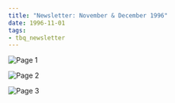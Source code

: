 ```yaml
---
title: "Newsletter: November & December 1996"
date: 1996-11-01
tags:
- tbq_newsletter
---
```


![Page 1](/assets/blog/1996/tbq/11-newsletter-page1.jpg)

![Page 2](/assets/blog/1996/tbq/11-newsletter-page2.jpg)

![Page 3](/assets/blog/1996/tbq/11-newsletter-page3.jpg)